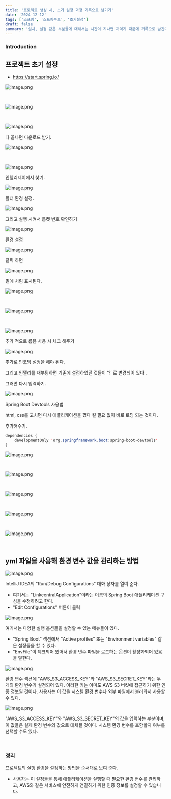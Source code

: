 ```yaml
---
title: '프로젝트 생성 시, 초기 설정 과정 기록으로 남기기'
date: '2024-12-12'
tags: ['스프링', '스프링부트', '초기설정']
draft: false
summary: '설치, 설정 같은 부분들에 대해서는 시간이 지나면 까먹기 때문에 기록으로 남긴다'
---
```


### Introduction

<TOCInline toc={props.toc} exclude="Introduction" />




## 프로젝트 초기 설정

- https://start.spring.io/

![image.png](/static/images/이미지84.png)

<br/>

![image.png](/static/images/이미지85.png)

<br/>

![image.png](/static/images/이미지86.png)



다 끝나면 다운로드 받기.


![image.png](/static/images/이미지87.png)


<br/>

![image.png](/static/images/이미지88.png)



인텔리제이에서 찾기.


![image.png](/static/images/이미지89.png)


폴더 환경 설정.

![image.png](/static/images/이미지90.png)


그리고 실행 시켜서 톰켓 번호 확인하기


![image.png](/static/images/이미지91.png)


환경 설정


![image.png](/static/images/이미지92.png)


클릭 하면


![image.png](/static/images/이미지93.png)



밑에 처럼 표시된다.

![image.png](/static/images/이미지94.png)


<br/>


![image.png](/static/images/이미지95.png)

<br/>


![image.png](/static/images/이미지96.png)



추가 적으로 롬봄 사용 시 체크 해주기

![image.png](/static/images/이미지97.png)




추가로 인코딩 설정을 해야 된다.

그리고 인텔리를 재부팅하면 기존에 설정하였던 것들이 ‘?’ 로 변경되어 있다 .

그러면 다시 입력하기.

![image.png](/static/images/이미지98.png)



Spring Boot Devtools 사용법

html, css를 고치면 다시 애플리케이션을 껐다 킬 필요 없이 바로 로딩 되는 것이다.



추가해주기.

```java
dependencies {
    developmentOnly 'org.springframework.boot:spring-boot-devtools'
}
````

![image.png](/static/images/이미지99.png)

<br/>


![image.png](/static/images/이미지100.png)


<br/>

![image.png](/static/images/이미지101.png)



<br/>


![image.png](/static/images/이미지102.png)



<br/>


![image.png](/static/images/이미지103.png)

<br/>

## yml 파일을 사용해 환경 변수 값을 관리하는 방법

![image.png](/static/images/이미지104.png)


IntelliJ IDEA의 "Run/Debug Configurations" 대화 상자를 열여 준다.
- 여기서는 "LinkcentralApplication"이라는 이름의 Spring Boot 애플리케이션 구성을 수정하려고 한다.
- "Edit Configurations" 버튼이 클릭

![image.png](/static/images/이미지105.png)




여기서는 다양한 실행 옵션들을 설정할 수 있는 메뉴들이 있다.
- "Spring Boot" 섹션에서 "Active profiles" 또는 "Environment variables" 같은 설정들을 할 수 있다.
- "EnvFile"이 체크되어 있어서 환경 변수 파일을 로드하는 옵션이 활성화되어 있음을 말한다.


![image.png](/static/images/이미지106.png)



환경 변수 섹션에 "AWS_S3_ACCESS_KEY"와 "AWS_S3_SECRET_KEY"라는 두 개의 환경 변수가 설정되어 있다.
이러한 키는 아마도 AWS S3 버킷에 접근하기 위한 인증 정보일 것이다.
사용자는 이 값을 시스템 환경 변수나 외부 파일에서 불러와서 사용할 수 있다.



![image.png](/static/images/이미지107.png)


"AWS_S3_ACCESS_KEY"와 "AWS_S3_SECRET_KEY"의 값을 입력하는 부분이며, 이 값들은 실제 환경 변수의 값으로 대체될 것이다.
시스템 환경 변수를 포함할지 여부를 선택할 수도 있다.



<br/>



### 정리
프로젝트의 실행 환경을 설정하는 방법을 순서대로 보여 준다.
- 사용자는 이 설정들을 통해 애플리케이션을 실행할 때 필요한 환경 변수를 관리하고, AWS와 같은 서비스에 안전하게 연결하기 위한 인증 정보를 설정할 수 있습니다.





